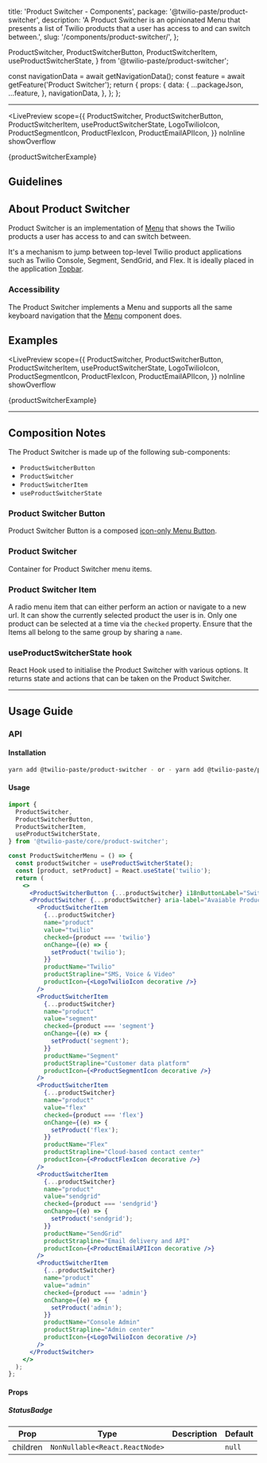   title: 'Product Switcher - Components',
  package: '@twilio-paste/product-switcher',
  description:
    'A Product Switcher is an opinionated Menu that presents a list of Twilio products that a user has access to and can switch between.',
  slug: '/components/product-switcher/',
};


  ProductSwitcher,
  ProductSwitcherButton,
  ProductSwitcherItem,
  useProductSwitcherState,
} from '@twilio-paste/product-switcher';



  const navigationData = await getNavigationData();
  const feature = await getFeature('Product Switcher');
  return {
    props: {
      data: {
        ...packageJson,
        ...feature,
      },
      navigationData,
    },
  };
};

<NormalizedComponentHeader
  categoryRoute={SidebarCategoryRoutes.COMPONENTS}
  githubUrl="https://github.com/twilio-labs/paste/tree/main/packages/paste-core/components/product-switcher"
  storybookUrl="/?path=/story/components-product-switcher--"
  data={props.data}
/>

---

<contentwrapper>

<PageAside data={mdxHeadings} />

<content>

<LivePreview
  scope={{
    ProductSwitcher,
    ProductSwitcherButton,
    ProductSwitcherItem,
    useProductSwitcherState,
    LogoTwilioIcon,
    ProductSegmentIcon,
    ProductFlexIcon,
    ProductEmailAPIIcon,
  }}
  noInline
  showOverflow
>
  {productSwitcherExample}
</LivePreview>

## Guidelines

## About Product Switcher

Product Switcher is an implementation of [Menu](/components/menu) that shows the Twilio products a user has access to and can switch between.

It's a mechanism to jump between top-level Twilio product applications such as Twilio Console, Segment, SendGrid, and Flex. It is ideally placed in the application [Topbar](/components/topbar).

### Accessibility

The Product Switcher implements a Menu and supports all the same keyboard navigation that the [Menu](/components/menu) component does.

## Examples

<LivePreview
  scope={{
    ProductSwitcher,
    ProductSwitcherButton,
    ProductSwitcherItem,
    useProductSwitcherState,
    LogoTwilioIcon,
    ProductSegmentIcon,
    ProductFlexIcon,
    ProductEmailAPIIcon,
  }}
  noInline
  showOverflow
>
  {productSwitcherExample}
</LivePreview>

---

## Composition Notes

The Product Switcher is made up of the following sub-components:

- `ProductSwitcherButton`
- `ProductSwitcher`
- `ProductSwitcherItem`
- `useProductSwitcherState`

### Product Switcher Button

Product Switcher Button is a composed [icon-only Menu Button](/components/menu#choosing-a-menu-trigger).

### Product Switcher

Container for Product Switcher menu items.

### Product Switcher Item

A radio menu item that can either perform an action or navigate to a new url. It can show the currently selected product the user is in. Only one product can be selected at a time via the `checked` property. Ensure that the Items all belong to the same group by sharing a `name`.

### useProductSwitcherState hook

React Hook used to initialise the Product Switcher with various options. It returns state and actions that can be taken on the Product Switcher.

---

## Usage Guide

### API

#### Installation

```bash
yarn add @twilio-paste/product-switcher - or - yarn add @twilio-paste/product-switcher
```

#### Usage

```jsx
import {
  ProductSwitcher,
  ProductSwitcherButton,
  ProductSwitcherItem,
  useProductSwitcherState,
} from '@twilio-paste/core/product-switcher';

const ProductSwitcherMenu = () => {
  const productSwitcher = useProductSwitcherState();
  const [product, setProduct] = React.useState('twilio');
  return (
    <>
      <ProductSwitcherButton {...productSwitcher} i18nButtonLabel="Switch products" />
      <ProductSwitcher {...productSwitcher} aria-label="Avaiable Products">
        <ProductSwitcherItem
          {...productSwitcher}
          name="product"
          value="twilio"
          checked={product === 'twilio'}
          onChange={(e) => {
            setProduct('twilio');
          }}
          productName="Twilio"
          productStrapline="SMS, Voice & Video"
          productIcon={<LogoTwilioIcon decorative />}
        />
        <ProductSwitcherItem
          {...productSwitcher}
          name="product"
          value="segment"
          checked={product === 'segment'}
          onChange={(e) => {
            setProduct('segment');
          }}
          productName="Segment"
          productStrapline="Customer data platform"
          productIcon={<ProductSegmentIcon decorative />}
        />
        <ProductSwitcherItem
          {...productSwitcher}
          name="product"
          value="flex"
          checked={product === 'flex'}
          onChange={(e) => {
            setProduct('flex');
          }}
          productName="Flex"
          productStrapline="Cloud-based contact center"
          productIcon={<ProductFlexIcon decorative />}
        />
        <ProductSwitcherItem
          {...productSwitcher}
          name="product"
          value="sendgrid"
          checked={product === 'sendgrid'}
          onChange={(e) => {
            setProduct('sendgrid');
          }}
          productName="SendGrid"
          productStrapline="Email delivery and API"
          productIcon={<ProductEmailAPIIcon decorative />}
        />
        <ProductSwitcherItem
          {...productSwitcher}
          name="product"
          value="admin"
          checked={product === 'admin'}
          onChange={(e) => {
            setProduct('admin');
          }}
          productName="Console Admin"
          productStrapline="Admin center"
          productIcon={<LogoTwilioIcon decorative />}
        />
      </ProductSwitcher>
    </>
  );
};
```

#### Props

##### StatusBadge

| Prop     | Type                           | Description | Default |
| -------- | ------------------------------ | ----------- | ------- |
| children | `NonNullable<React.ReactNode>` |             | `null`  |

<ChangelogRevealer>
  <Changelog />
</ChangelogRevealer>

</content>

</contentwrapper>
